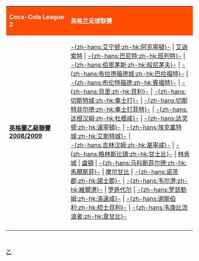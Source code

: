 {| class="toccolours" style="margin: 0;background:#FFD700;" width="95%" align="center"
|  align="left" style="background:#FF4D00;color:white;" width="150" | '''Coca-Cola League 2'''
|  align="centre" style="background:#FF4D00;color:white;" |<font color="white">  '''英格兰足球联赛'''
|- valign="top" 
| align="left" style="font-size: 100%;" | '''[[英格蘭足球乙級聯賽|英格蘭乙級聯賽]]<br>[[2008年至2009年英格蘭足球乙級聯賽|2008/2009]]'''<br><div style="text-align:left;">{{edit|Template:英格蘭足球乙級聯賽}}</div>
| align="left" style="font-size: 100%;" |
[[艾宁顿斯坦利足球俱乐部|-{zh-hans:艾宁顿;zh-hk:阿克寧頓}-]] |
[[艾迪索特镇足球俱乐部|艾迪索特]] |
[[巴尼特足球俱乐部|-{zh-hans:巴尼特;zh-hk:班列特}-]] |
[[伯恩茅斯足球俱乐部|-{zh-hans:伯恩茅斯;zh-hk:般尼茅夫}-]] |
[[布拉德福德城足球俱乐部|-{zh-hans:布拉德福德城;zh-hk:巴拉福特}-]] | 
[[布伦特福德足球俱乐部|-{zh-hans:布伦特福德;zh-hk:賓福特}-]] |
[[貝里足球俱樂部|-{zh-hans:貝里;zh-hk:貝利}-]] |
[[切斯特城足球俱乐部|-{zh-hans:切斯特城;zh-hk:車士打}-]] |
[[切斯特菲尔德足球俱乐部|-{zh-hans:切斯特非尔德;zh-hk:車士打菲特}-]] |
[[达根汉姆和雷德布里奇足球俱乐部|-{zh-hans:达根汉姆;zh-hk:杜根咸}-]] |
[[达灵顿足球俱乐部|-{zh-hans:达灵顿;zh-hk:達寧頓}-]] |
[[埃克塞特城足球俱乐部|-{zh-hans:埃克塞特城;zh-hk:艾斯特城}-]] |<br />
[[吉林汉姆足球俱乐部|-{zh-hans:吉林汉姆;zh-hk:基寧咸}-]] |
[[格林斯比镇足球俱乐部|-{zh-hans:格林斯比镇;zh-hk:甘士比}-]] |
[[林肯城足球俱乐部|林肯城]] |
[[卢顿足球俱乐部|盧頓]] | 
[[马科斯菲尔德足球俱乐部|-{zh-hans:马科斯菲尔德;zh-hk:馬爾斯菲}-]] |
[[摩尔甘比足球俱乐部|摩尔甘比]] |
[[諾士郡足球會|-{zh-hans:诺茨郡;zh-hk:諾士郡}-]] |
[[韦尔港足球俱乐部|-{zh-hans:韦尔港;zh-hk:維爾港}-]] |
[[罗奇代尔足球俱乐部|罗奇代尔]] |
[[罗瑟勒姆足球俱乐部|-{zh-hans:罗瑟勒姆;zh-hk:洛達咸}-]] |
[[谢斯伯利足球俱乐部|-{zh-hans:谢斯伯利;zh-hk:梳士貝利}-]] |
[[韦康比流浪者足球俱乐部|-{zh-hans:韦康比流浪者;zh-hk:韋甘比}-]]
|-
|}
<br clear="all" />
<noinclude>
[[Category:英格兰足球联赛模板|乙]]
</noinclude>